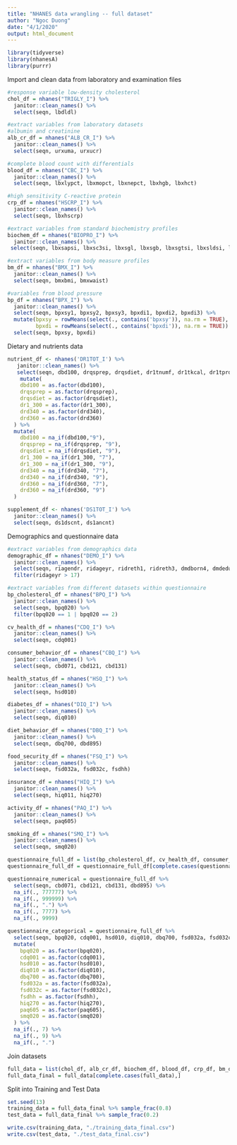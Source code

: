 ```yaml
---
title: "NHANES data wrangling -- full dataset"
author: "Ngoc Duong"
date: "4/1/2020"
output: html_document
---
```


```r
library(tidyverse)
library(nhanesA)
library(purrr)
```

Import and clean data from laboratory and examination files
```r
#response variable low-density cholesterol
chol_df = nhanes("TRIGLY_I") %>% 
  janitor::clean_names() %>% 
  select(seqn, lbdldl) 

#extract variables from laboratory datasets
#albumin and creatinine
alb_cr_df = nhanes("ALB_CR_I") %>% 
  janitor::clean_names() %>% 
  select(seqn, urxuma, urxucr) 

#complete blood count with differentials
blood_df = nhanes("CBC_I") %>% 
  janitor::clean_names() %>% 
  select(seqn, lbxlypct, lbxmopct, lbxnepct, lbxhgb, lbxhct) 

#high sensitivity C-reactive protein
crp_df = nhanes("HSCRP_I") %>% 
  janitor::clean_names() %>% 
  select(seqn, lbxhscrp) 

#extract variables from standard biochemistry profiles
biochem_df = nhanes("BIOPRO_I") %>% 
  janitor::clean_names() %>% 
 select(seqn, lbxsapsi, lbxsc3si, lbxsgl, lbxsgb, lbxsgtsi, lbxsldsi, lbxsph, lbxsksi, lbxstb, lbxsua) 

#extract variables from body measure profiles
bm_df = nhanes("BMX_I") %>% 
  janitor::clean_names() %>% 
  select(seqn, bmxbmi, bmxwaist)

#variables from blood pressure
bp_df = nhanes("BPX_I") %>% 
  janitor::clean_names() %>% 
  select(seqn, bpxsy1, bpxsy2, bpxsy3, bpxdi1, bpxdi2, bpxdi3) %>%
  mutate(bpxsy = rowMeans(select(., contains('bpxsy')), na.rm = TRUE),
         bpxdi = rowMeans(select(., contains('bpxdi')), na.rm = TRUE)) %>% 
  select(seqn, bpxsy, bpxdi)
```

Dietary and nutrients data
```r
nutrient_df <- nhanes('DR1TOT_I') %>% 
   janitor::clean_names() %>% 
   select(seqn, dbd100, drqsprep, drqsdiet, dr1tnumf, dr1tkcal, dr1tprot, dr1tcarb, dr1tsugr, dr1tfibe, dr1ttfat, dr1tcaff, dr1talco, dr1_300, dr1_320z, dr1_320z, drd340, drd360) %>% 
    mutate(
    dbd100 = as.factor(dbd100),
    drqsprep = as.factor(drqsprep),
    drqsdiet = as.factor(drqsdiet),
    dr1_300 = as.factor(dr1_300),
    drd340 = as.factor(drd340),
    drd360 = as.factor(drd360)
  ) %>% 
  mutate(
    dbd100 = na_if(dbd100,"9"), 
    drqsprep = na_if(drqsprep, "9"),
    drqsdiet = na_if(drqsdiet, "9"), 
    dr1_300 = na_if(dr1_300, "7"),
    dr1_300 = na_if(dr1_300, "9"), 
    drd340 = na_if(drd340, "7"),
    drd340 = na_if(drd340, "9"),
    drd360 = na_if(drd360, "7"),
    drd360 = na_if(drd360, "9")
  )

supplement_df <- nhanes('DS1TOT_I') %>% 
  janitor::clean_names() %>% 
  select(seqn, ds1dscnt, ds1ancnt)
```

Demographics and questionnaire data 
```r
#extract variables from demographics data
demographic_df = nhanes("DEMO_I") %>% 
  janitor::clean_names() %>% 
  select(seqn, riagendr, ridageyr, ridreth1, ridreth3, dmdborn4, dmdeduc3, dmdeduc2, indfmpir) %>% 
  filter(ridageyr > 17)

#extract variables from different datasets within questionnaire
bp_cholesterol_df = nhanes("BPQ_I") %>% 
  janitor::clean_names() %>% 
  select(seqn, bpq020) %>% 
  filter(bpq020 == 1 | bpq020 == 2)

cv_health_df = nhanes("CDQ_I") %>% 
  janitor::clean_names() %>% 
  select(seqn, cdq001)

consumer_behavior_df = nhanes("CBQ_I") %>% 
  janitor::clean_names() %>% 
  select(seqn, cbd071, cbd121, cbd131)

health_status_df = nhanes("HSQ_I") %>% 
  janitor::clean_names() %>% 
  select(seqn, hsd010)

diabetes_df = nhanes("DIQ_I") %>% 
  janitor::clean_names() %>% 
  select(seqn, diq010)

diet_behavior_df = nhanes("DBQ_I") %>% 
  janitor::clean_names() %>% 
  select(seqn, dbq700, dbd895)

food_security_df = nhanes("FSQ_I") %>% 
  janitor::clean_names() %>% 
  select(seqn, fsd032a, fsd032c, fsdhh)

insurance_df = nhanes("HIQ_I") %>% 
  janitor::clean_names() %>% 
  select(seqn, hiq011, hiq270)

activity_df = nhanes("PAQ_I") %>% 
  janitor::clean_names() %>% 
  select(seqn, paq605)

smoking_df = nhanes("SMQ_I") %>% 
  janitor::clean_names() %>% 
  select(seqn, smq020)

questionnaire_full_df = list(bp_cholesterol_df, cv_health_df, consumer_behavior_df, health_status_df, diabetes_df, diet_behavior_df, food_security_df, insurance_df, activity_df, smoking_df) %>% reduce(full_join, by = "seqn") 
questionnaire_full_df = questionnaire_full_df[complete.cases(questionnaire_full_df),] 

questionnaire_numerical = questionnaire_full_df %>% 
  select(seqn, cbd071, cbd121, cbd131, dbd895) %>% 
  na_if(., 777777) %>% 
  na_if(., 999999) %>% 
  na_if(., ".") %>% 
  na_if(., 7777) %>% 
  na_if(., 9999)

questionnaire_categorical = questionnaire_full_df %>% 
  select(seqn, bpq020, cdq001, hsd010, diq010, dbq700, fsd032a, fsd032c, fsdhh, hiq270, paq605, smq020) %>% 
  mutate(
    bpq020 = as.factor(bpq020),
    cdq001 = as.factor(cdq001),
    hsd010 = as.factor(hsd010),
    diq010 = as.factor(diq010),
    dbq700 = as.factor(dbq700),
    fsd032a = as.factor(fsd032a),
    fsd032c = as.factor(fsd032c),
    fsdhh = as.factor(fsdhh),
    hiq270 = as.factor(hiq270),
    paq605 = as.factor(paq605),
    smq020 = as.factor(smq020)
  ) %>% 
  na_if(., 7) %>% 
  na_if(., 9) %>% 
  na_if(., ".")
```

Join datasets
```r
full_data = list(chol_df, alb_cr_df, biochem_df, blood_df, crp_df, bm_df, bp_df, nutrient_df, supplement_df, questionnaire_numerical, questionnaire_categorical) %>% reduce(full_join, by = "seqn") 
full_data_final = full_data[complete.cases(full_data),]
```

Split into Training and Test Data
```r
set.seed(13)
training_data = full_data_final %>% sample_frac(0.8)
test_data = full_data_final %>% sample_frac(0.2)

write.csv(training_data, "./training_data_final.csv")
write.csv(test_data, "./test_data_final.csv")
```

